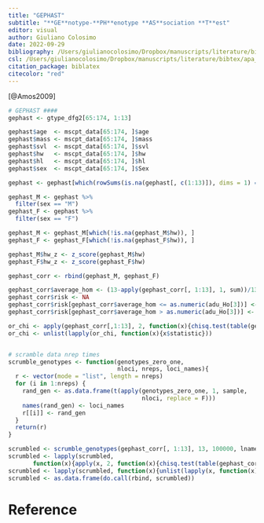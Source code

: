 ```yaml
---
title: "GEPHAST"
subtitle: "**GE**notype-**PH**enotype **AS**sociation **T**est"
editor: visual
author: Giuliano Colosimo
date: 2022-09-29 
bibliography: /Users/giulianocolosimo/Dropbox/manuscripts/literature/bibtex/comprehensive_database.bib
csl: /Users/giulianocolosimo/Dropbox/manuscripts/literature/bibtex/apa_5th_edition.csl
citation_package: biblatex
citecolor: "red"
---
```


[@Amos2009]

```r
# GEPHAST ####
gephast <- gtype_dfg2[65:174, 1:13]

gephast$age  <- mscpt_data[65:174, ]$age
gephast$mass <- mscpt_data[65:174, ]$mass
gephast$svl  <- mscpt_data[65:174, ]$svl
gephast$hw   <- mscpt_data[65:174, ]$hw
gephast$hl   <- mscpt_data[65:174, ]$hl
gephast$sex  <- mscpt_data[65:174, ]$Sex

gephast <- gephast[which(rowSums(is.na(gephast[, c(1:13)]), dims = 1) == 0), ]

gephast_M <- gephast %>% 
  filter(sex == "M")
gephast_F <- gephast %>% 
  filter(sex == "F")

gephast_M <- gephast_M[which(!is.na(gephast_M$hw)), ]
gephast_F <- gephast_F[which(!is.na(gephast_F$hw)), ]

gephast_M$hw_z <- z_score(gephast_M$hw)
gephast_F$hw_z <- z_score(gephast_F$hw)

gephast_corr <- rbind(gephast_M, gephast_F)

gephast_corr$average_hom <- (13-apply(gephast_corr[, 1:13], 1, sum))/13
gephast_corr$risk <- NA
gephast_corr$risk[gephast_corr$average_hom <= as.numeric(adu_Ho[3])] <- "low"
gephast_corr$risk[gephast_corr$average_hom > as.numeric(adu_Ho[3])] <- "high"

or_chi <- apply(gephast_corr[,1:13], 2, function(x){chisq.test(table(gephast_corr$risk, x))})
or_chi <- unlist(lapply(or_chi, function(x){x$statistic}))


# scramble data nrep times
scrumble_genotypes <- function(genotypes_zero_one,
                               nloci, nreps, loci_names){
  r <- vector(mode = "list", length = nreps)
  for (i in 1:nreps) {
    rand_gen <- as.data.frame(t(apply(genotypes_zero_one, 1, sample,
                                      nloci, replace = F)))
    names(rand_gen) <- loci_names
    r[[i]] <- rand_gen
  }
  return(r)
}

scrumbled <- scrumble_genotypes(gephast_corr[, 1:13], 13, 100000, lnames[1:13])
scrumbled <- lapply(scrumbled,
       function(x){apply(x, 2, function(x){chisq.test(table(gephast_corr$risk, x))})})
scrumbled <- lapply(scrumbled, function(x){unlist(lapply(x, function(x){x$statistic}))})
scrumbled <- as.data.frame(do.call(rbind, scrumbled))
```

# Reference
